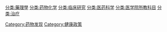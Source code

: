 [[Category:药物发现|Category:药物发现]]
[[Category:健康政策|Category:健康政策]]
[[分类:藥理學|分类:藥理學]]
[[分类:药物化学|分类:药物化学]]
[[分类:临床研究|分类:临床研究]]
[[分类:医药科学|分类:医药科学]]
[[分类:医学院所教科目|分类:医学院所教科目]]
[[分类:治疗|分类:治疗]]